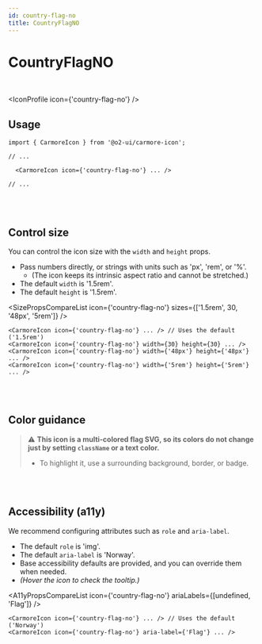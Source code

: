 ```yaml
---
id: country-flag-no
title: CountryFlagNO
---
```




# CountryFlagNO

<br />

<IconProfile icon={'country-flag-no'} />

## Usage

```tsx
import { CarmoreIcon } from '@o2-ui/carmore-icon';

// ...

  <CarmoreIcon icon={'country-flag-no'} ... />

// ...
```

<br />
<br />

## Control size

You can control the icon size with the `width` and `height` props.

- Pass numbers directly, or strings with units such as 'px', 'rem', or '%'.
  - (The icon keeps its intrinsic aspect ratio and cannot be stretched.)
- The default `width` is '1.5rem'.
- The default `height` is '1.5rem'.

<SizePropsCompareList icon={'country-flag-no'} sizes={['1.5rem', 30, '48px', '5rem']} />

```tsx
<CarmoreIcon icon={'country-flag-no'} ... /> // Uses the default ('1.5rem')
<CarmoreIcon icon={'country-flag-no'} width={30} height={30} ... />
<CarmoreIcon icon={'country-flag-no'} width={'48px'} height={'48px'} ... />
<CarmoreIcon icon={'country-flag-no'} width={'5rem'} height={'5rem'} ... />
```

<br />
<br />

## Color guidance

> ⚠️ <b>This icon is a multi-colored flag SVG, so its colors do not change just by setting `className` or a text color.</b>
>
> - To highlight it, use a surrounding background, border, or badge.

<br />
<br />

## Accessibility (a11y)

We recommend configuring attributes such as `role` and `aria-label`.

- The default `role` is 'img'.
- The default `aria-label` is 'Norway'.
- Base accessibility defaults are provided, and you can override them when needed.
- _(Hover the icon to check the tooltip.)_

<A11yPropsCompareList icon={'country-flag-no'} ariaLabels={[undefined, 'Flag']} />

```tsx
<CarmoreIcon icon={'country-flag-no'} ... /> // Uses the default ('Norway')
<CarmoreIcon icon={'country-flag-no'} aria-label={'Flag'} ... />
```
